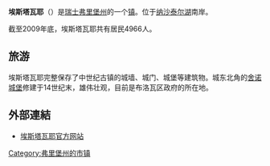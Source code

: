 {{瑞士市镇信息框
 | 市镇名称		= 埃斯塔瓦耶
 | 原文名称             = Estavayer-le-Lac
 | 图片 = Picswiss FR-15-03.jpg
 | 纹章 = Coat of Arms Estavayer-le-Lac.png
 | 语言                   = [[法语|法语]]
 | 所属州               = 弗里堡州
 | 所属区               = 布洛瓦区
 | lat_d=46|lat_m=51|lat_NS=N|long_d=6|long_m=51|long_EW=E
 | 邮政编码		= 1470
 | 市镇代码        	= 2015
 | 面积                 = 6.41
 | 平均海拔        =  448
 | 人口               = 4966<small>（2009年12月资料）</small>
 | 主页  		= www.estavayer-le-lac.ch
 | 市镇长           =
 | 相邻市镇             = Font、Les Montets、Lully<br>Montbrelloz、Sévaz
 | 友好城市             = 
 | 地图文件 = Karte Gemeinde Estavayer-le-Lac 2007.png
|}}
'''埃斯塔瓦耶'''（{{lang-fr|Estavayer-le-Lac}}）是[[瑞士|瑞士]][[弗里堡州|弗里堡州]]的一个[[瑞士的市镇|镇]]。位于[[纳沙泰尔湖|纳沙泰尔湖]]南岸。

截至2009年底，埃斯塔瓦耶共有居民4966人。

== 旅游 ==
埃斯塔瓦耶完整保存了中世纪古镇的城墙、城门、城堡等建筑物。城东北角的[[舍诺城堡|舍诺城堡]]修建于14世纪末，雄伟壮观，目前是布洛瓦区政府的所在地。

== 外部連結 ==
* {{fr}}[http://www.estavayer-le-lac.ch 埃斯塔瓦耶官方网站]{{Wayback|url=http://www.estavayer-le-lac.ch/ |date=20080214075721 }}

{{Authority control}}
{{瑞士小作品}}
{{DEFAULTSORT:Estavayer-le-Lac}}
[[Category:弗里堡州的市镇|Category:弗里堡州的市镇]]